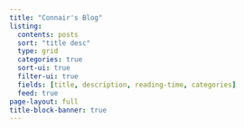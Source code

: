 ```yaml
---
title: "Connair's Blog"
listing:
  contents: posts
  sort: "title desc"
  type: grid
  categories: true
  sort-ui: true
  filter-ui: true
  fields: [title, description, reading-time, categories]
  feed: true
page-layout: full
title-block-banner: true
---
```



